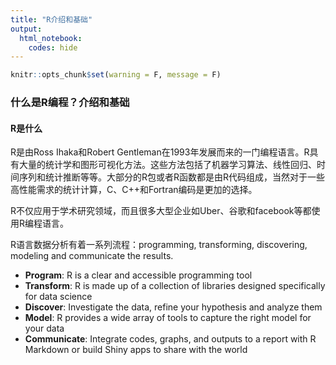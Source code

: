 ---
title: "R介绍和基础"
output: 
  html_notebook:
    codes: hide
---

```{r setup, include=FALSE}
knitr::opts_chunk$set(warning = F, message = F)
```

### **什么是R编程？介绍和基础**

#### **R是什么**

R是由Ross Ihaka和Robert Gentleman在1993年发展而来的一门编程语言。R具有大量的统计学和图形可视化方法。这些方法包括了机器学习算法、线性回归、时间序列和统计推断等等。大部分的R包或者R函数都是由R代码组成，当然对于一些高性能需求的统计计算，C、C++和Fortran编码是更加的选择。
  
R不仅应用于学术研究领域，而且很多大型企业如Uber、谷歌和facebook等都使用R编程语言。
  
R语言数据分析有着一系列流程：programming, transforming, discovering, modeling and communicate the results.

* **Program**: R is a clear and accessible programming tool
* **Transform**: R is made up of a collection of libraries designed specifically for data science
* **Discover**: Investigate the data, refine your hypothesis and analyze them
* **Model**: R provides a wide array of tools to capture the right model for your data
* **Communicate**: Integrate codes, graphs, and outputs to a report with R Markdown or build Shiny apps to share with the world
  
    